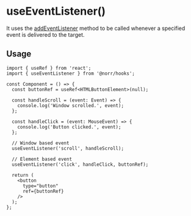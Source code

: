 # useEventListener()

It uses the [addEventListener](https://developer.mozilla.org/en-US/docs/Web/API/EventTarget/addEventListener)
method to be called whenever a specified event is delivered to the target.

## Usage

```tsx copy
import { useRef } from 'react';
import { useEventListener } from '@norr/hooks';

const Component = () => {
  const buttonRef = useRef<HTMLButtonElement>(null);

  const handleScroll = (event: Event) => {
    console.log('Window scrolled.', event);
  };

  const handleClick = (event: MouseEvent) => {
    console.log('Button clicked.', event);
  };

  // Window based event
  useEventListener('scroll', handleScroll);

  // Element based event
  useEventListener('click', handleClick, buttonRef);

  return (
    <button
      type="button"
      ref={buttonRef}
    />
  );
};
```
